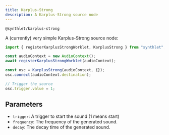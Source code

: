 ```yaml
---
title: Karplus-Strong
description: A Karplus-Strong source node
---
```


`@synthlet/karplus-strong`


A (currently) very simple Karplus-Strong source node:

```ts
import { registerKarplusStrongWorklet, KarplusStrong } from "synthlet";

const audioContext = new AudioContext();
await registerKarplusStrongWorklet(audioContext);

const osc = KarplusStrong(audioContext, {});
osc.connect(audioContext.destination);

// Trigger the source
osc.trigger.value = 1;
```

<KsExample />

## Parameters

- `trigger`: A trigger to start the sound (1 means start)
- `frequency`: The frequency of the generated sound.
- `decay`: The decay time of the generated sound.
